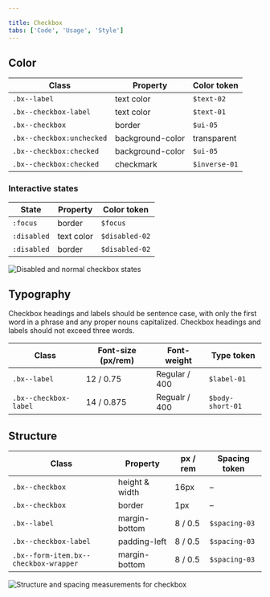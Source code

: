 ```yaml
---

title: Checkbox
tabs: ['Code', 'Usage', 'Style']
---
```


## Color

| Class                         | Property         | Color token |
| ----------------------------- | ---------------- | ----------- |
| `.bx--label`                  | text color       | `$text-02 `   |
| `.bx--checkbox-label`         | text color       | `$text-01`    |
| `.bx--checkbox`               | border           | `$ui-05`      |
| `.bx--checkbox:unchecked`     | background-color | transparent |
| `.bx--checkbox:checked`       | background-color | `$ui-05`      |
| `.bx--checkbox:checked`       | checkmark        | `$inverse-01` |

### Interactive states
| State                         | Property         | Color token |
| ----------------------------- | ---------------- | ----------- |
| `:focus`                      | border           | `$focus `     |
| `:disabled`                   | text color       | `$disabled-02` |
| `:disabled`                   | border           | `$disabled-02` |


<ImageComponent  caption="Disabled and normal checkbox states" fixed="default">

![Disabled and normal checkbox states](images/checkbox-style-1.png)

</ImageComponent>

## Typography

Checkbox headings and labels should be sentence case, with only the first word in a phrase and any proper nouns capitalized. Checkbox headings and labels should not exceed three words.

| Class                 | Font-size (px/rem) | Font-weight    | Type token       |
| --------------------- | ------------------ | -------------- | ---------------- |
| `.bx--label`          | 12 / 0.75          | Regular / 400  | `$label-01`      |
| `.bx--checkbox-label` | 14 / 0.875         | Regualr / 400  | `$body-short-01` |

## Structure

| Class                                 | Property       | px / rem  | Spacing token |
| ------------------------------------- | -------------- | --------- | ------------- |
| `.bx--checkbox`                       | height & width | 16px      | –             |
| `.bx--checkbox`                       | border         | 1px       | –             |
| `.bx--label`                          | margin-bottom  | 8 / 0.5   | `$spacing-03`   |
| `.bx--checkbox-label`                 | padding-left   | 8 / 0.5   | `$spacing-03`   |
| `.bx--form-item.bx--checkbox-wrapper` | margin-bottom  | 8 / 0.5   | `$spacing-03`   |

<ImageComponent fixed="default" caption="Structure and spacing measurements for checkbox | px / rem">

![Structure and spacing measurements for checkbox](images/checkbox-style-3.png)

</ImageComponent>
